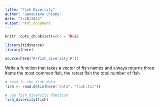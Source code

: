 ```yaml
---
title: "Fish Diversity"
author: "Genevieve Chiong"
date: "2/28/2022"
output: html_document
---
```


```r
knitr::opts_chunk$set(echo = TRUE)

library(tidyverse)
library(here)

source(here("R/fish_diversity.R"))
```


Write a function that takes a vector of fish names and always returns three items
the most common fish,
the rarest fish
the total number of fish

```r
# read in the fish data 
fish <- read.delim(here("data", "fish.txt"))

# use fish_diversity function 
fish_diversity(fish)
```






